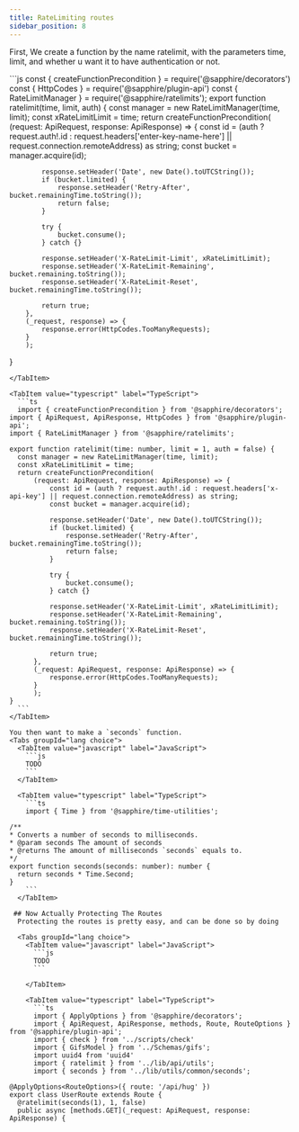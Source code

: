```yaml
---
title: RateLimiting routes
sidebar_position: 8
---
```


First, We create a function by the name ratelimit, with the parameters time, limit, and whether u want it to have authentication or not.

<Tabs groupId="language-choice">
<TabItem value="javascript" label="JavaScript">
  ```js
  const { createFunctionPrecondition } = require('@sapphire/decorators')
  const { HttpCodes } = require('@sapphire/plugin-api')
  const { RateLimitManager } = require('@sapphire/ratelimits');
  export function ratelimit(time, limit, auth) {
	const manager = new RateLimitManager(time, limit);
	const xRateLimitLimit = time;
	return createFunctionPrecondition(
		(request: ApiRequest, response: ApiResponse) => {
			const id = (auth ? request.auth!.id : request.headers['enter-key-name-here'] || request.connection.remoteAddress) as string;
			const bucket = manager.acquire(id);

			response.setHeader('Date', new Date().toUTCString());
			if (bucket.limited) {
				response.setHeader('Retry-After', bucket.remainingTime.toString());
				return false;
			}

			try {
				bucket.consume();
			} catch {}

			response.setHeader('X-RateLimit-Limit', xRateLimitLimit);
			response.setHeader('X-RateLimit-Remaining', bucket.remaining.toString());
			response.setHeader('X-RateLimit-Reset', bucket.remainingTime.toString());

			return true;
		},
		(_request, response) => {
			response.error(HttpCodes.TooManyRequests);
		}
        );
  }
  ```
  </TabItem>
  
  <TabItem value="typescript" label="TypeScript">
    ```ts
    import { createFunctionPrecondition } from '@sapphire/decorators';
import { ApiRequest, ApiResponse, HttpCodes } from '@sapphire/plugin-api';
import { RateLimitManager } from '@sapphire/ratelimits';

export function ratelimit(time: number, limit = 1, auth = false) {
	const manager = new RateLimitManager(time, limit);
	const xRateLimitLimit = time;
	return createFunctionPrecondition(
		(request: ApiRequest, response: ApiResponse) => {
			const id = (auth ? request.auth!.id : request.headers['x-api-key'] || request.connection.remoteAddress) as string;
			const bucket = manager.acquire(id);

			response.setHeader('Date', new Date().toUTCString());
			if (bucket.limited) {
				response.setHeader('Retry-After', bucket.remainingTime.toString());
				return false;
			}

			try {
				bucket.consume();
			} catch {}

			response.setHeader('X-RateLimit-Limit', xRateLimitLimit);
			response.setHeader('X-RateLimit-Remaining', bucket.remaining.toString());
			response.setHeader('X-RateLimit-Reset', bucket.remainingTime.toString());

			return true;
		},
		(_request: ApiRequest, response: ApiResponse) => {
			response.error(HttpCodes.TooManyRequests);
		}
        );
}
    ```
  </TabItem>
  
  You then want to make a `seconds` function.
  <Tabs groupId="lang choice">
    <TabItem value="javascript" label="JavaScript">
      ```js
      TODO
      ```
    </TabItem>
    
    <TabItem value="typescript" label="TypeScript">
      ```ts
      import { Time } from '@sapphire/time-utilities';

/**
 * Converts a number of seconds to milliseconds.
 * @param seconds The amount of seconds
 * @returns The amount of milliseconds `seconds` equals to.
 */
export function seconds(seconds: number): number {
	return seconds * Time.Second;
}
      ```
    </TabItem>
  
   ## Now Actually Protecting The Routes
    Protecting the routes is pretty easy, and can be done so by doing
    
    <Tabs groupId="lang choice">
      <TabItem value="javascript" label="JavaScript">
        ```js
        TODO
        ```
        
      </TabItem>
      
      <TabItem value="typescript" label="TypeScript">
        ```ts
        import { ApplyOptions } from '@sapphire/decorators';
        import { ApiRequest, ApiResponse, methods, Route, RouteOptions } from '@sapphire/plugin-api';
        import { check } from '../scripts/check'
        import { GifsModel } from '../Schemas/gifs';
        import uuid4 from 'uuid4'
        import { ratelimit } from '../lib/api/utils';
        import { seconds } from '../lib/utils/common/seconds';

@ApplyOptions<RouteOptions>({ route: '/api/hug' })
export class UserRoute extends Route {
    @ratelimit(seconds(1), 1, false)
	public async [methods.GET](_request: ApiRequest, response: ApiResponse) {
